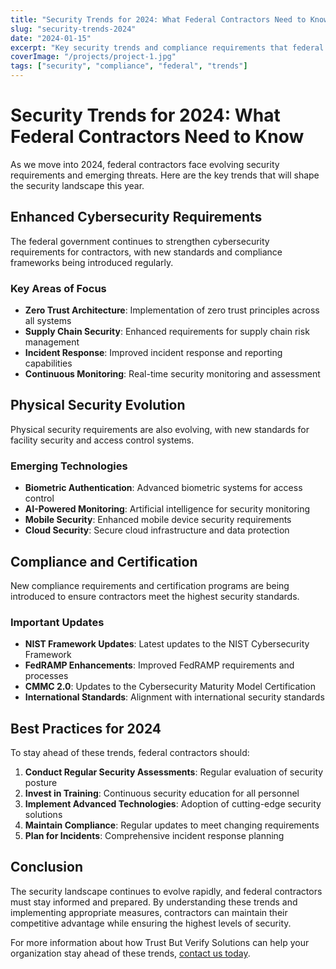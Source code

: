 ```yaml
---
title: "Security Trends for 2024: What Federal Contractors Need to Know"
slug: "security-trends-2024"
date: "2024-01-15"
excerpt: "Key security trends and compliance requirements that federal contractors should be aware of in 2024."
coverImage: "/projects/project-1.jpg"
tags: ["security", "compliance", "federal", "trends"]
---
```


# Security Trends for 2024: What Federal Contractors Need to Know

As we move into 2024, federal contractors face evolving security requirements and emerging threats. Here are the key trends that will shape the security landscape this year.

## Enhanced Cybersecurity Requirements

The federal government continues to strengthen cybersecurity requirements for contractors, with new standards and compliance frameworks being introduced regularly.

### Key Areas of Focus

- **Zero Trust Architecture**: Implementation of zero trust principles across all systems
- **Supply Chain Security**: Enhanced requirements for supply chain risk management
- **Incident Response**: Improved incident response and reporting capabilities
- **Continuous Monitoring**: Real-time security monitoring and assessment

## Physical Security Evolution

Physical security requirements are also evolving, with new standards for facility security and access control systems.

### Emerging Technologies

- **Biometric Authentication**: Advanced biometric systems for access control
- **AI-Powered Monitoring**: Artificial intelligence for security monitoring
- **Mobile Security**: Enhanced mobile device security requirements
- **Cloud Security**: Secure cloud infrastructure and data protection

## Compliance and Certification

New compliance requirements and certification programs are being introduced to ensure contractors meet the highest security standards.

### Important Updates

- **NIST Framework Updates**: Latest updates to the NIST Cybersecurity Framework
- **FedRAMP Enhancements**: Improved FedRAMP requirements and processes
- **CMMC 2.0**: Updates to the Cybersecurity Maturity Model Certification
- **International Standards**: Alignment with international security standards

## Best Practices for 2024

To stay ahead of these trends, federal contractors should:

1. **Conduct Regular Security Assessments**: Regular evaluation of security posture
2. **Invest in Training**: Continuous security education for all personnel
3. **Implement Advanced Technologies**: Adoption of cutting-edge security solutions
4. **Maintain Compliance**: Regular updates to meet changing requirements
5. **Plan for Incidents**: Comprehensive incident response planning

## Conclusion

The security landscape continues to evolve rapidly, and federal contractors must stay informed and prepared. By understanding these trends and implementing appropriate measures, contractors can maintain their competitive advantage while ensuring the highest levels of security.

For more information about how Trust But Verify Solutions can help your organization stay ahead of these trends, [contact us today](/contact).
